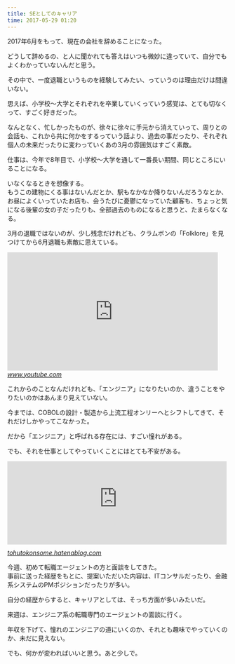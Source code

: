 ```yaml
---
title: SEとしてのキャリア
time: 2017-05-29 01:20
---
```


2017年6月をもって、現在の会社を辞めることになった。

どうして辞めるの、と人に聞かれても答えはいつも微妙に違っていて、自分でもよくわかっていないんだと思う。

その中で、一度退職というものを経験してみたい、っていうのは理由だけは間違いない。

思えば、小学校〜大学とそれぞれを卒業していくっていう感覚は、とても切なくって、すごく好きだった。

なんとなく、忙しかったものが、徐々に徐々に手元から消えていって、周りとの会話も、これから共に何かをするっていう話より、過去の事だったり、それぞれ個人の未来だったりに変わっていくあの3月の雰囲気はすごく素敵。

仕事は、今年で8年目で、小学校〜大学を通して一番長い期間、同じところにいることになる。

いなくなるときを想像する。  
もうこの建物にくる事はないんだとか、駅もなかなか降りないんだろうなとか、お昼によくいっていたお店も、会うたびに憂鬱になっていた顧客も、ちょっと気になる後輩の女の子だったりも、全部過去のものになると思うと、たまらなくなる。

3月の退職ではないのが、少し残念だけれども、クラムボンの「Folklore」を見つけてから6月退職も素敵に思えている。  
<iframe width="480" height="270" src="https://www.youtube.com/embed/YibGpBSPibI?start=2952&amp;feature=oembed" frameborder="0" allowfullscreen></iframe><cite class="hatena-citation"><a href="https://www.youtube.com/watch?v=YibGpBSPibI#t=49m12s">www.youtube.com</a></cite>

これからのことなんだけれども、「エンジニア」になりたいのか、違うことをやりたいのかはあんまり見えていない。

今までは、COBOLの設計・製造から上流工程オンリーへとシフトしてきて、それだけしかやってこなかった。

だから「エンジニア」と呼ばれる存在には、すごい憧れがある。

でも、それを仕事としてやっていくことにはとても不安がある。  
<iframe src="http://tohutokonsome.hatenablog.com/embed/2017/02/06/013616" title="自分はプログラムが好きなのだろうか - 豆腐とコンソメ" class="embed-card embed-blogcard" scrolling="no" frameborder="0" style="display: block; width: 100%; height: 190px; max-width: 500px; margin: 10px 0px;"></iframe><cite class="hatena-citation"><a href="http://tohutokonsome.hatenablog.com/entry/2017/02/06/013616">tohutokonsome.hatenablog.com</a></cite>

今週、初めて転職エージェントの方と面談をしてきた。  
事前に送った経歴をもとに、提案いただいた内容は、ITコンサルだったり、金融系システムのPMポジションだったりが多い。

自分の経歴からすると、キャリアとしては、そっち方面が多いみたいだ。

来週は、エンジニア系の転職専門のエージェントの面談に行く。

年収を下げて、憧れのエンジニアの道にいくのか、それとも趣味でやっていくのか、未だに見えない。　　

でも、何かが変わればいいと思う。あと少しで。
